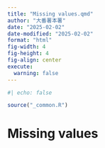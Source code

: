 ```yaml
---
title: "Missing values.qmd"
author: "大番薯本薯"
date: "2025-02-02"
date-modified: "2025-02-02"
format: "html"
fig-width: 4
fig-height: 4
fig-align: center
execute:
  warning: false
---
```

```r
#| echo: false

source("_common.R")
```

# Missing values

